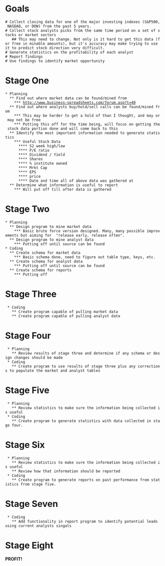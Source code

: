=Goals=
 # Collect closing data for one of the major investing indexes (S&P500, NASDAQ, or DOW) from the past 5 years.
 # Collect stock analysts picks from the same time period on a set of stocks or market sectors
    ## This may need to change. Not only is it hard to get this data (for free in minable amounts), but it's accuracy may make trying to use it to predict stock direction very difficult.
 # Generate statistics on the profitability of each analyst
 # Report findings
 # Use findings to identify market opportunity

=Stage One=
 * Planning
   ** Find out where market data can be found/mined from
     *** http://www.business-spreadsheets.com/forum.asp?t=40
   ** Find out where analysts buy/hold/sell calls can be found/mined from
     *** This may be harder to get a hold of than I thought, and may or may not be free
     *** Putting this off for the time being, will focus on getting the stock data portion done and will come back to this
   ** Identify the most important information needed to generate statistics
     *** Useful Stock Data
       **** 52 week high/low
       **** P/E ratio
       **** Dividend / Yield
       **** Shares
       **** % institute owned
       **** Mrkt Cap
       **** EPS
       **** price
       **** Date and time all of above data was gathered at
   ** Determine what information is useful to report
     *** Will put off till after data is gathered

=Stage Two=
 * Planning
   ** Design program to mine market data
     *** Basic brute force version designed. Many, many possible improvements but aiming for  "release early, release often".
   ** Design program to mine analyst data
     *** Putting off until source can be found
 * Coding
   ** Create schema for market data
     *** Basic schema done, need to figure out table type, keys, etc.
   ** Create schema for analyst data
     *** Putting off until source can be found
   ** Create schema for reports
     *** Putting off

=Stage Three=
  * Coding
    ** Create program capable of pulling market data
    ** Create program capable of pulling analyst data

=Stage Four=
  * Planning
    ** Review results of stage three and determine if any schema or design changes should be made
  * Coding
    ** Create program to use results of stage three plus any corrections to populate the market and analyst tables

=Stage Five=
  * Planning
    ** Review statistics to make sure the information being collected is useful
  * Coding
    ** Create program to generate statistics with data collected in stage four.

=Stage Six=
  * Planning
    ** Review statistics to make sure the information being collected is useful
    ** Review how that information should be reported
  * Coding
    ** Create program to generate reports on past performance from statistics from stage five.

=Stage Seven=
  * Coding
    ** Add functionality in report program to identify potential leads using current analysts singals

=Stage Eight=
'''PROFIT!'''